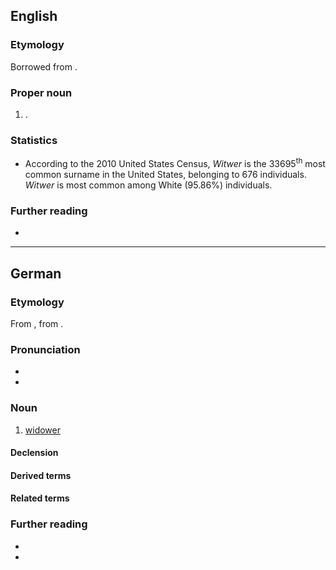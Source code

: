 ==English==

===Etymology===
Borrowed from {{bor|en|de|Witwer}}.

===Proper noun===
{{en-proper noun|Witwers}}

# {{surname|en|from=German}}.

===Statistics===
* According to the 2010 United States Census, ''Witwer'' is the 33695<sup>th</sup> most common surname in the United States, belonging to 676 individuals. ''Witwer'' is most common among White (95.86%) individuals.

===Further reading===
* {{R:en:DAFN}}

----

==German==

===Etymology===
From {{inh|de|gmh|[[witewære]], [[witewer]], [[witwer]]}}, from {{inh|de|goh|wituwo}}.

===Pronunciation===
* {{IPA|de|/ˈvɪtvɐ/}}
* {{audio|de|De-Witwer.ogg|Audio}}

===Noun===
{{de-noun|m|f=Witwe}}

# [[widower]]
#: {{syn|de|Verwitweter|Witiber|Witmann|Wittiber|q3=Bavarian, Austrian}}

====Declension====
{{de-ndecl|m}}

====Derived terms====
{{der4|de
|Dreifachwitwer
|Dreifach-Witwer
|verwitwern
|Verwitwern
|Verwitwerung
|Witwerrente
|Witwerschaft
|Witwersein
|Witwerstand
|Witwertum
|Zweifachwitwer
|Zweifach-Witwer
}}

====Related terms====
{{col4-u|de
|verwitwet
|Verwitwung
|Witfrau
|Witib
|Wittib
|Witwenschaft
|Witwenstand
|Witwentum
|Witwesein
|Witwewerden
}}

===Further reading===
* {{R:Duden}}
* {{R:DWDS}}

{{C|de|Male people}}
